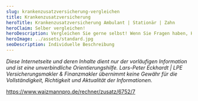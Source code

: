 ```yaml
---
slug: krankenzusatzversicherung-vergleichen
title: Krankenzusatzversicherung
heroTitle: Krankenzusatzversicherung Ambulant | Stationär | Zahn 
heroClaim: Selber vergleichen!
heroDescription: Vergleichen Sie gerne selbst! Wenn Sie Fragen haben, Hilfe benötigen oder unsere erweiterten Serviceangebote nutzen möchten, nehmen Sie Kontakt zu uns auf. Kümmern Sie sich um alles allein, haben Sie in der Regel keinen finanziellen Vorteil. Unser kompetenter Rat kostet Sie nichts zusätzlich, sichert Ihnen fachliche Unterstützung – auch im Schadenfall.
heroImage: ../assets/standard.jpg
seoDescription: Individuelle Beschreibung
---
```




<CompareBox url="https://lotse.softfair-server.de/b2c/#/ergebnis/ergaenzung?userexid=2d4bb434-1306-11e5-8000-fc8c26b417db" />
<CompareBox url="https://www.waizmannpro.de/rechner/zusatz/6752/7" />


<ContactAndCompareBox />

<ProvenExpert />

<AwardBox />

_Diese Internetseite und deren Inhalte dient nur der vorläufigen Information und ist eine unverbindliche Orientierungshilfe. Lars-Peter Eckhardt | LPE Versicherungsmakler & Finanzmakler übernimmt keine Gewähr für die Vollständigkeit,
Richtigkeit und Aktualität der Informationen._

https://www.waizmannpro.de/rechner/zusatz/6752/7